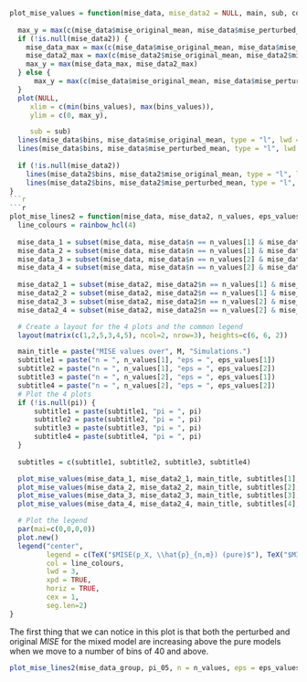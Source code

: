 ```r
plot_mise_values = function(mise_data, mise_data2 = NULL, main, sub, colours, lwd = 3) {
  
  max_y = max(c(mise_data$mise_original_mean, mise_data$mise_perturbed_mean))
  if (!is.null(mise_data2)) {
    mise_data_max = max(c(mise_data$mise_original_mean, mise_data$mise_perturbed_mean))
    mise_data2_max = max(c(mise_data2$mise_original_mean, mise_data2$mise_perturbed_mean))
    max_y = max(mise_data_max, mise_data2_max)
  } else {
      max_y = max(c(mise_data$mise_original_mean, mise_data$mise_perturbed_mean))
  }
  plot(NULL,
     xlim = c(min(bins_values), max(bins_values)),
     ylim = c(0, max_y),

     sub = sub)
  lines(mise_data$bins, mise_data$mise_original_mean, type = "l", lwd = lwd, col = colours[1])
  lines(mise_data$bins, mise_data$mise_perturbed_mean, type = "l", lwd = lwd, col = colours[2])
  
  if (!is.null(mise_data2))
    lines(mise_data2$bins, mise_data2$mise_original_mean, type = "l", lwd = lwd, col = colours[3])
    lines(mise_data2$bins, mise_data2$mise_perturbed_mean, type = "l", lwd = lwd, col = colours[4])
}
```r

```r
plot_mise_lines2 = function(mise_data, mise_data2, n_values, eps_values, pi = NULL) {
  line_colours = rainbow_hcl(4)
 
  mise_data_1 = subset(mise_data, mise_data$n == n_values[1] & mise_data$eps == eps_values[1])
  mise_data_2 = subset(mise_data, mise_data$n == n_values[1] & mise_data$eps == eps_values[2])
  mise_data_3 = subset(mise_data, mise_data$n == n_values[2] & mise_data$eps == eps_values[1])
  mise_data_4 = subset(mise_data, mise_data$n == n_values[2] & mise_data$eps == eps_values[2])
  
  mise_data2_1 = subset(mise_data2, mise_data2$n == n_values[1] & mise_data2$eps == eps_values[1])
  mise_data2_2 = subset(mise_data2, mise_data2$n == n_values[1] & mise_data2$eps == eps_values[2])
  mise_data2_3 = subset(mise_data2, mise_data2$n == n_values[2] & mise_data2$eps == eps_values[1])
  mise_data2_4 = subset(mise_data2, mise_data2$n == n_values[2] & mise_data2$eps == eps_values[2])

  # Create a layout for the 4 plots and the common legend
  layout(matrix(c(1,2,5,3,4,5), ncol=2, nrow=3), heights=c(6, 6, 2))

  main_title = paste("MISE values over", M, "Simulations.")
  subtitle1 = paste("n = ", n_values[1], "eps = ", eps_values[1])
  subtitle2 = paste("n = ", n_values[1], "eps = ", eps_values[2])
  subtitle3 = paste("n = ", n_values[2], "eps = ", eps_values[1])
  subtitle4 = paste("n = ", n_values[2], "eps = ", eps_values[2])
  # Plot the 4 plots
  if (!is.null(pi)) {
      subtitle1 = paste(subtitle1, "pi = ", pi)
      subtitle2 = paste(subtitle2, "pi = ", pi)
      subtitle3 = paste(subtitle3, "pi = ", pi)
      subtitle4 = paste(subtitle4, "pi = ", pi)
  }
  
  subtitles = c(subtitle1, subtitle2, subtitle3, subtitle4)

  plot_mise_values(mise_data_1, mise_data2_1, main_title, subtitles[1], line_colours)
  plot_mise_values(mise_data_2, mise_data2_2, main_title, subtitles[2], line_colours)
  plot_mise_values(mise_data_3, mise_data2_3, main_title, subtitles[3], line_colours)
  plot_mise_values(mise_data_4, mise_data2_4, main_title, subtitles[4], line_colours)

  # Plot the legend
  par(mai=c(0,0,0,0))
  plot.new()
  legend("center",
         legend = c(TeX("$MISE(p_X, \\hat{p}_{n,m}) (pure)$"), TeX("$MISE(p_X, \\hat{q}_{\\epsilon, m}) (pure)$"), TeX("$MISE(p_X, \\hat{p}_{n,m}) (mixed)$"), TeX("$MISE(p_X, \\hat{q}_{\\epsilon, m}) (mixed)$")),
         col = line_colours,
         lwd = 3,
         xpd = TRUE,
         horiz = TRUE,
         cex = 1,
         seg.len=2)
}
```

The first thing that we can notice in this plot is that both the perturbed and original $MISE$ for the mixed model are increasing above the pure models when we move to a number of bins of 40 and above.
```r
plot_mise_lines2(mise_data_group, pi_05, n = n_values, eps = eps_values)
```
